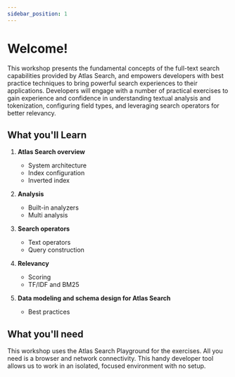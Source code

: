 ```yaml
---
sidebar_position: 1
---
```


# Welcome!

This workshop presents the fundamental concepts of the full-text search capabilities provided by Atlas Search, and empowers developers with best practice techniques to bring powerful search experiences to their applications. Developers will engage with a number of practical exercises to gain experience and confidence in understanding textual analysis and tokenization, configuring field types, and leveraging search operators for better relevancy.

## What you'll Learn

1. **Atlas Search overview**
   - System architecture
   - Index configuration
   - Inverted index

2. **Analysis**
    - Built-in analyzers
    - Multi analysis

3. **Search operators**
    - Text operators
    - Query construction

4. **Relevancy**
    - Scoring
    - TF/IDF and BM25

5. **Data modeling and schema design for Atlas Search**
    - Best practices

## What you'll need

This workshop uses the Atlas Search Playground for the exercises.
All you need is a browser and network connectivity.
This handy developer tool allows us to work in an isolated, focused environment
with no setup.
